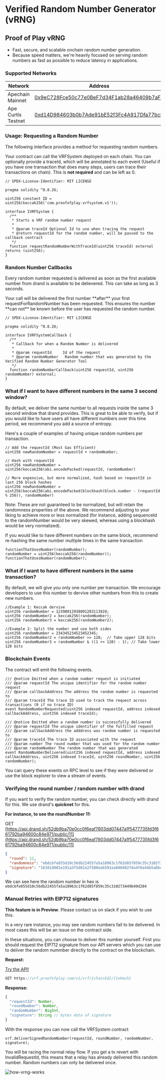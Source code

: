 
# Verified Random Number Generator (vRNG)

## Proof of Play vRNG

- Fast, secure, and scalable onchain random number generation.
- Because speed matters, we're heavily focused on serving random numbers as fast as possible to reduce latency in applications. 

### Supported Networks

| **Network**                 | **Address**                                                                                                                                     | **API Url**                            |
| --------------------------- | ----------------------------------------------------------------------------------------------------------------------------------------------- | -------------------------------------- |
| Apechain Mainnet            | [0x9eC728Fce50c77e0BeF7d34F1ab28a46409b7aF1](https://apescan.io/address/0x9eC728Fce50c77e0BeF7d34F1ab28a46409b7aF1#readProxyContract)           | https://vrf.proofofplay.com/v1         |
| Ape Curtis Testnet          | [0xd14D984603b0b7Ade91bE52f3Fc4A917Dfa77bcD](https://curtis.apescan.io/address/0xd14D984603b0b7Ade91bE52f3Fc4A917Dfa77bcD#readProxyContract)    | https://staging.vrf.proofofplay.com/v1 |

### Usage: Requesting a Random Number

The following interface provides a method for requesting random numbers.

Your contract can call the VRFSystem deployed on each chain. You can optionally provide a traceId, which will be annotated to each event (Useful if you have one transaction that does many steps, users can trace their transactions on chain). This is **not required** and can be left as 0.

```solidity
// SPDX-License-Identifier: MIT LICENSE

pragma solidity ^0.8.26;

uint256 constant ID = uint256(keccak256('com.proofofplay.vrfsystem.v1'));

interface IVRFSystem {
  /**
   * Starts a VRF random number request
   *
   * @param traceId Optional Id to use when tracing the request
   * @return requestId for the random number, will be passed to the callback contract
   */
  function requestRandomNumberWithTraceId(uint256 traceId) external returns (uint256);
}

```

### Random Number Callbacks

Every random number requested is delivered as soon as the first available number from drand is available to be delievered. This can take as long as 3 seconds.

<Callout type="warning">
Your call will be delivered the first number **after** your first requestForRandomNumber has been requested. This ensures the number **can not** be known before the user has requested the random number.
</Callout>


```solidity
// SPDX-License-Identifier: MIT LICENSE

pragma solidity ^0.8.26;

interface IVRFSystemCallback {
  /**
   * Callback for when a Random Number is delivered
   *
   * @param requestId     Id of the request
   * @param randomNumber   Random number that was generated by the Verified Random Number Generator Tool
   */
  function randomNumberCallback(uint256 requestId, uint256 randomNumber) external;
}

```

### What if I want to have different numbers in the same 3 second window?

By default, we deliver the same number to all requests inside the same 3 second window that drand provides. This is great to be able to verify, but if you would like to have users all have different numbers over this time period, we recommend you add a source of entropy.

Here's a couple of examples of having unique random numbers per transaction.

```solidity
// Add the requestId (Most Gas Efficient)
uint256 newRandomNumber = requestId + randomNumber;

// Hash with requestId
uint256 newRandomNumber = uint256(keccak256(abi.encodePacked(requestId, randomNumber)

// More expensive, but more normalized, hash based on requestId in last 256 block hashes
uint256 newRandomNumber = uint256(keccak256(abi.encodePacked(blockhash(block.number - (requestId % 256)), randomNumber)
```

Note: These are not guaranteed to be normalized, but will retain the randomness properties of the above. We recommend adjusting to your liking to achieve more or less normalized (for instance, adding sequenceId to the randomNumber would be very skewed, whereas using a blockhash would be very normalized).

If you would like to have different numbers on the same block, recommend re-hashing the same number multiple times in the same transaction

```solidity
functionThatUsesNumber(randomNumber);
randomNumber = uint256(keccak256(randomNumber));
functionThatUsesNumber(randomNumber);
```

### What if I want to have different numbers in the same transaction?

By default, we will give you only one number per transaction. We encourage developers to use this number to dervive other numbers from this to create new numbers.

```solidity
//Example 1: Keccak dervive
uint256 randomNumber = 12398012938091283113928;
uint256 randomNumber2 = keccak256(randomNumber);
uint256 randomNumber3 = keccak256(randomNumber2);

//Example 2: Split the number and use both sides
uint256 randomNumber = 234345234523452345;
uint256 randomNumber2 = randomNumber >> 128;  // Take upper 128 bits
uint256 randomNumber3 = randomNumber & ((1 << 128) - 1); // Take lower 128 bits
```

### Blockchain Events

The contract will emit the following events.

```solidity
/// @notice Emitted when a random number request is initiated
/// @param requestId The unique identifier for the random number request
/// @param callbackAddress The address the random number is requested to
/// @param traceId The trace ID used to track the request across transactions (0 if no trace ID)
event RandomNumberRequested(uint256 indexed requestId, address indexed callbackAddress, uint256 indexed traceId);

/// @notice Emitted when a random number is successfully delivered
/// @param requestId The unique identifier of the fulfilled request
/// @param callbackAddress the adddress was random number is requested to
/// @param traceId The trace ID associated with the request
/// @param number The round number that was used for the random number
/// @param randomNumber The random number that was generated
event RandomNumberDelivered(uint256 indexed requestId, address indexed callbackAddress, uint256 indexed traceId, uint256 roundNumber, uint256 randomNumber);

```

You can query these events on RPC level to see if they were delivered or use the block explorer to view a stream of events.

### Verifying the round number / random number with drand

If you want to verify the random number, you can check directly with drand for this. We use drand's **quicknet** for this.

**For instance, to see the roundNumber 11:**

GET [https://api.drand.sh/52db9ba70e0cc0f6eaf7803dd07447a1f5477735fd3f661792ba94600c84e971/public/11](https://api.drand.sh/52db9ba70e0cc0f6eaf7803dd07447a1f5477735fd3f661792ba94600c84e971/public/11)

```json
{
  "round": 11,
  "randomness": "ebdcbfe855d10c56db22455fa5a18963c1f62d85f859c35c310273449b49d284",
  "signature": "163d14081e191a3f5d81e2f580eab591ea608402fda4f6e44b5a0bde11e368070e77d07ad3240726ea33e410c84d4b09ea0a4a0291f6c3c485d8630e1c0edf0a"
}
```

We can see here the random number in hex is `ebdcbfe855d10c56db22455fa5a18963c1f62d85f859c35c310273449b49d284`

### Manual Retries with EIP712 signatures

<Callout> **This feature is in Preview**. Please contact us on slack if you wish to use this. </Callout>

In a very rare instance, you may see random numbers fail to be delivered. In most cases this will be an issue on the contract side.

In these situations, you can choose to deliver this number yourself. First you should request the EIP712 signature from our API servers which you can use to deliver the random nummber directly to the contract on the blockchain.

**Request:**

[Try the API!](https://docs.proofofplay.com/services/vrng/api)

```javascript
GET https://vrf.proofofplay.com/v1/vrf/{chainId}/{txHash}
```

**Response:**

```javascript
{
  "requestId": Number,
  "roundNumber": Number,
  "randomNumber": BigInt,
  "signature": String // bytes data of signature
}
```

With the response you can now call the VRFSystem contract

```solidity
vrf.deliverSignedRandomNumber(requestId, roundNumber, randomNumber, signature);
```

<Callout type="warning"> You will be racing the normal relay flow. If you get a tx revert with InvalidRequestId, this means that a relay has already delivered this random number. Random numbers can only be delivered once. </Callout>

![how-vrng-works](../images/how-vrng-works.jpeg)
